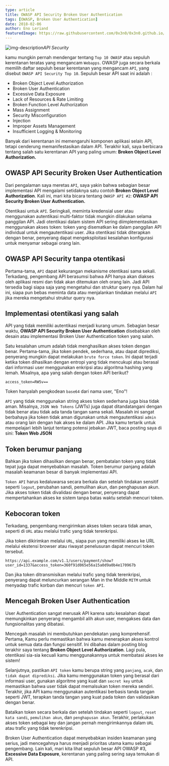 ```yaml
---
type: article
title: OWASP API Security Broken User Authentication
tags: [OWASP, Broken User Authentication]
date: 2018-02-06
author: Eno Leriand
featuredImage: https://raw.githubusercontent.com/0x3n0/0x3n0.github.io/master/assets/img/blogging/owasp1.jpg
---
```


![img-description](https://raw.githubusercontent.com/0x3n0/0x3n0.github.io/master/assets/img/blogging/owasp1.jpg)_API Security_

kamu mungkin pernah mendengar tentang `Top 10 OWASP` atau sepuluh kerentanan teratas yang mengancam `Webapps`. OWASP juga secara berkala memilih daftar sepuluh besar kerentanan yang mengancam `API`, yang disebut `OWASP API Security Top 10`. Sepuluh besar API saat ini adalah :

- Broken Object Level Authorization 
- Broken User Authentication
- Excessive Data Exposure
- Lack of Resources & Rate Limiting
- Broken Function Level Authorization
- Mass Assignment
- Security Misconfiguration 
- Injection
- Improper Assets Management
- Insufficient Logging & Monitoring

Banyak dari kerentanan ini memengaruhi komponen aplikasi selain API, tetapi cenderung memanifestasikan dalam API. Terakhir kali, saya berbicara tentang salah satu kerentanan API yang paling umum: **Broken Object Level Authorization.**

## OWASP API Security Broken User Authentication

Dari pengalaman saya meretas `API`, saya yakin bahwa sebagian besar implementasi API mengalami setidaknya satu contoh **Broken Object Level Authorization**. Kali ini, mari kita bicara tentang `OWASP API #2`: **OWASP API Security Broken User Authentication.**

Otentikasi untuk `API`. Seringkali, meminta kredensial user atau menggunakan autentikasi multi-faktor tidak mungkin dilakukan selama panggilan API. Jadi otentikasi dalam sistem API sering diimplementasikan menggunakan akses token: token yang disematkan ke dalam panggilan API individual untuk mengautentikasi user. Jika otentikasi tidak diterapkan dengan benar, penyerang dapat mengeksploitasi kesalahan konfigurasi untuk menyamar sebagai orang lain.

## OWASP API Security tanpa otentikasi

Pertama-tama, `API` dapat kekurangan mekanisme otentikasi sama sekali. Terkadang, pengembang API berasumsi bahwa API hanya akan diakses oleh aplikasi resmi dan tidak akan ditemukan oleh orang lain. Jadi API tersedia bagi siapa saja yang mengetahui dan struktur query nya. Dalam hal ini, siapa pun bebas meminta data atau menjalankan tindakan melalui `API` jika mereka mengetahui struktur query nya.

## Implementasi otentikasi yang salah

API yang tidak memiliki autentikasi menjadi kurang umum. Sebagian besar waktu, **OWASP API Security Broken User Authentication** disebabkan oleh desain atau implementasi Broken User Authentication token yang salah.

Satu kesalahan umum adalah tidak menghasilkan akses token dengan benar. Pertama-tama, jika token pendek, sederhana, atau dapat diprediksi, penyerang mungkin dapat melakukan `brute force token`. Ini dapat terjadi ketika token dihasilkan dengan entropi yang tidak mencukupi atau berasal dari informasi user menggunakan enkripsi atau algoritma hashing yang lemah. Misalnya, apa yang salah dengan token API berikut?

```
access_token=RW5v==
```

Token hanyalah pengkodean `base64` dari nama user, "Eno"!

`API` yang tidak menggunakan string akses token sederhana juga bisa tidak aman. Misalnya, `JSON Web Tokens` (JWTs) juga dapat ditandatangani dengan tidak benar atau tidak ada tanda tangan sama sekali. Masalah ini sangat berbahaya jika token tidak aman digunakan untuk mengautentikasi `admin` atau orang lain dengan hak akses ke dalam API. Jika kamu tertarik untuk mempelajari lebih lanjut tentang potensi jebakan JWT, baca posting saya di sini: **Token Web JSON**

## Token berumur panjang

Bahkan jika token dihasilkan dengan benar, pembatalan token yang tidak tepat juga dapat menyebabkan masalah. Token berumur panjang adalah masalah keamanan besar di banyak implementasi API.

`Token API` harus kedaluwarsa secara berkala dan setelah tindakan sensitif seperti `logout`, perubahan sandi, pemulihan akun, dan penghapusan akun. Jika akses token tidak divalidasi dengan benar, penyerang dapat mempertahankan akses ke sistem tanpa batas waktu setelah mencuri token.

## Kebocoran token

Terkadang, pengembang mengirimkan akses token secara tidak aman, seperti di `URL` atau melalui trafic yang tidak terenkripsi.

Jika token dikirimkan melalui `URL`, siapa pun yang memiliki akses ke URL melalui ekstensi browser atau riwayat penelusuran dapat mencuri token tersebut.

```
https://api.example.com/v1.1/users/payment/show?user_id=1337&access_token=360f91d065e56a15a0d9a0b4e170967b
```

Dan jika token ditransmisikan melalui trafic yang tidak terenkripsi, penyerang dapat meluncurkan serangan Man in the Middle `MITM` untuk menyadap trafic korban dan mencuri `token API`.

## Mencegah Broken User Authentication

User Authentication sangat merusak API karena satu kesalahan dapat memungkinkan penyerang mengambil alih akun user, mengakses data dan fungsionalitas yang dibatasi.

Mencegah masalah ini membutuhkan pendekatan yang komprehensif. Pertama, Kamu perlu memastikan bahwa kamu menerapkan akses kontrol untuk semua data dan fungsi sensitif. Ini dibahas dalam posting blog terakhir saya tentang **Broken Object Level Authorization**. Lagi pula, otentikasi sia-sia kecuali kamu menggunakannya untuk membatasi akses ke sistem!

Selanjutnya, pastikan `API token` kamu berupa string yang `panjang`, `acak`, dan `tidak dapat diprediksi`. Jika kamu menggunakan token yang berasal dari informasi user, gunakan algoritme yang kuat dan `secret key` untuk memastikan bahwa user tidak dapat memalsukan token mereka sendiri. Terakhir, jika API kamu menggunakan autentikasi berbasis tanda tangan seperti JWT, terapkan tanda tangan yang kuat pada token dan validasikan dengan benar.

Batalkan token secara berkala dan setelah tindakan seperti `logout`, `reset kata sandi`, `pemulihan akun`, dan `penghapusan akun`. Terakhir, perlakukan akses token sebagai key dan jangan pernah mengirimkannya dalam `URL` atau trafic yang tidak terenkripsi.

Broken User Authentication dapat menyebabkan insiden keamanan yang serius, jadi mencegahnya harus menjadi prioritas utama kamu sebagai pengembang. Lain kali, mari kita lihat sepuluh besar API OWASP #3, **Excessive Data Exposure**, kerentanan yang paling sering saya temukan di API.
